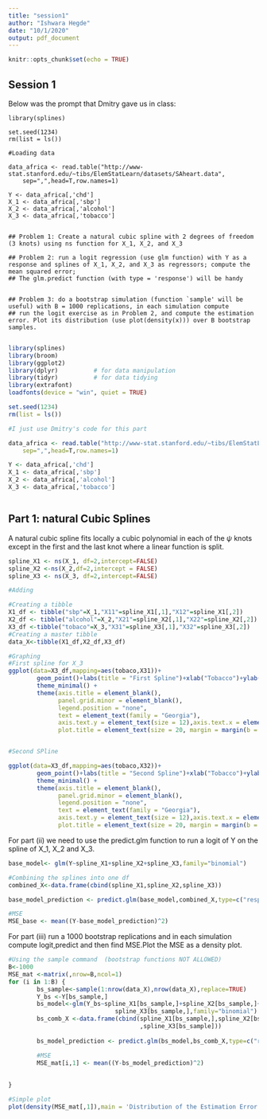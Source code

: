 ```yaml
---
title: "session1"
author: "Ishwara Hegde"
date: "10/1/2020"
output: pdf_document
---
```


```r
knitr::opts_chunk$set(echo = TRUE)
```

## Session 1 

Below was the prompt that Dmitry gave us in class:

```prompt

library(splines)

set.seed(1234)
rm(list = ls())

#Loading data

data_africa <- read.table("http://www-stat.stanford.edu/~tibs/ElemStatLearn/datasets/SAheart.data",
	sep=",",head=T,row.names=1)

Y <- data_africa[,'chd']
X_1 <- data_africa[,'sbp'] 
X_2 <- data_africa[,'alcohol']
X_3 <- data_africa[,'tobacco']


## Problem 1: Create a natural cubic spline with 2 degrees of freedom (3 knots) using ns function for X_1, X_2, and X_3

## Problem 2: run a logit regression (use glm function) with Y as a response and splines of X_1, X_2, and X_3 as regressors; compute the mean squared error;
## The glm.predict function (with type = 'response') will be handy


## Problem 3: do a bootstrap simulation (function `sample' will be useful) with B = 1000 replications, in each simulation compute
## run the logit exercise as in Problem 2, and compute the estimation error. Plot its distribution (use plot(density(x))) over B bootstrap samples.


```

```r
library(splines)
library(broom)
library(ggplot2)
library(dplyr)          # for data manipulation
library(tidyr)          # for data tidying
library(extrafont)
loadfonts(device = "win", quiet = TRUE)

set.seed(1234)
rm(list = ls())

#I just use Dmitry's code for this part 

data_africa <- read.table("http://www-stat.stanford.edu/~tibs/ElemStatLearn/datasets/SAheart.data",
	sep=",",head=T,row.names=1)

Y <- data_africa[,'chd']
X_1 <- data_africa[,'sbp'] 
X_2 <- data_africa[,'alcohol']
X_3 <- data_africa[,'tobacco']



```

## Part 1: natural Cubic Splines 
A natural cubic spline fits locally a cubic polynomial in each of the $\psi$ 
knots except in the first and the last knot where a linear function is split.

```r
spline_X1 <- ns(X_1, df=2,intercept=FALSE)
spline_X2 <-ns(X_2,df=2,intercept = FALSE)
spline_X3 <- ns(X_3, df=2,intercept=FALSE)

#Adding 

#Creating a tibble 
X1_df <- tibble("sbp"=X_1,"X11"=spline_X1[,1],"X12"=spline_X1[,2])
X2_df <- tibble("alcohol"=X_2,"X21"=spline_X2[,1],"X22"=spline_X2[,2])
X3_df <-tibble("tobaco"=X_3,"X31"=spline_X3[,1],"X32"=spline_X3[,2])
#Creating a master tibble 
data_X<-tibble(X1_df,X2_df,X3_df)

#Graphing 
#First spline for X_3
ggplot(data=X3_df,mapping=aes(tobaco,X31))+
        geom_point()+labs(title = "First Spline")+xlab("Tobacco")+ylab("Spline")+
        theme_minimal() +
        theme(axis.title = element_blank(),
              panel.grid.minor = element_blank(),
              legend.position = "none",
              text = element_text(family = "Georgia"),
              axis.text.y = element_text(size = 12),axis.text.x = element_text(size = 12),
              plot.title = element_text(size = 20, margin = margin(b = 10), hjust = 0))


#Second SPline 

ggplot(data=X3_df,mapping=aes(tobaco,X32))+
        geom_point()+labs(title = "Second Spline")+xlab("Tobacco")+ylab("Spline")+
        theme_minimal() +
        theme(axis.title = element_blank(),
              panel.grid.minor = element_blank(),
              legend.position = "none",
              text = element_text(family = "Georgia"),
              axis.text.y = element_text(size = 12),axis.text.x = element_text(size = 12),
              plot.title = element_text(size = 20, margin = margin(b = 10), hjust = 0))


```

For part (ii) we need to use the predict.glm function to run a logit of Y on
the spline of X_1, X_2 and X_3.

```r
base_model<- glm(Y~spline_X1+spline_X2+spline_X3,family="binomial")

#Combining the splines into one df 
combined_X<-data.frame(cbind(spline_X1,spline_X2,spline_X3))

base_model_prediction <- predict.glm(base_model,combined_X,type=c("response"))

#MSE
MSE_base <- mean((Y-base_model_prediction)^2)

```

For part (iii) run a 1000 bootstrap replications and in each simulation compute
logit,predict and then find MSE.Plot the MSE as a density plot.

```r

#Using the sample command  (bootstrap functions NOT ALLOWED)
B<-1000
MSE_mat <-matrix(,nrow=B,ncol=1)
for (i in 1:B) {
        bs_sample<-sample(1:nrow(data_X),nrow(data_X),replace=TRUE)
        Y_bs <-Y[bs_sample,]
        bs_model<-glm(Y_bs~spline_X1[bs_sample,]+spline_X2[bs_sample,]+
                              spline_X3[bs_sample,],family="binomial")
        bs_comb_X <-data.frame(cbind(spline_X1[bs_sample,],spline_X2[bs_sample,]
                                     ,spline_X3[bs_sample]))
        
        bs_model_prediction <- predict.glm(bs_model,bs_comb_X,type=c("response"))

        #MSE
        MSE_mat[i,1] <- mean((Y-bs_model_prediction)^2)
        
   
}

#Simple plot 
plot(density(MSE_mat[,1]),main = 'Distribution of the Estimation Error')



```